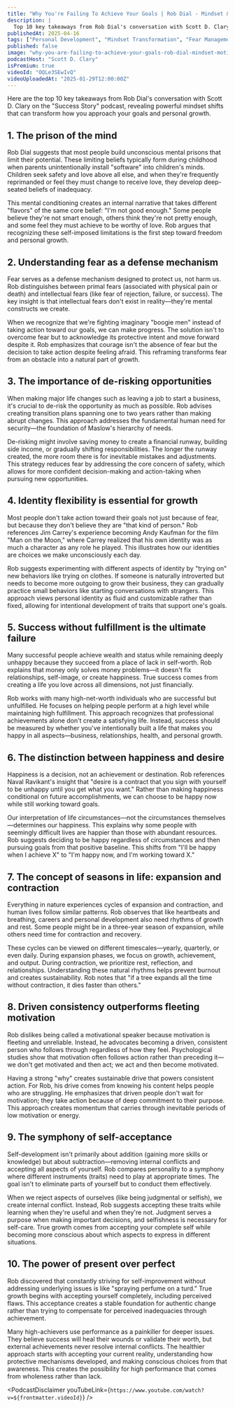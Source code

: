 ```yaml
---
title: "Why You're Failing To Achieve Your Goals | Rob Dial - Mindset & Motivation Expert"
description: |
  Top 10 key takeaways from Rob Dial's conversation with Scott D. Clary on the "Success Story" podcast, revealing powerful mindset shifts that can transform how you approach your goals and personal growth.
publishedAt: 2025-04-16
tags: ["Personal Development", "Mindset Transformation", "Fear Management"]
published: false
image: "why-you-are-failing-to-achieve-your-goals-rob-dial-mindset-motivation-expert.jpg"
podcastHost: "Scott D. Clary"
isPremium: true
videoId: "OQLe3SEwIvQ"
videoUploadedAt: "2025-01-29T12:00:00Z"
---
```



<PodcastSummaryPageLayout frontmatter={frontmatter}>

Here are the top 10 key takeaways from Rob Dial's conversation with Scott D. Clary on the "Success Story" podcast, revealing powerful mindset shifts that can transform how you approach your goals and personal growth.

## 1. The prison of the mind

Rob Dial suggests that most people build unconscious mental prisons that limit their potential. These limiting beliefs typically form during childhood when parents unintentionally install "software" into children's minds. Children seek safety and love above all else, and when they're frequently reprimanded or feel they must change to receive love, they develop deep-seated beliefs of inadequacy.

This mental conditioning creates an internal narrative that takes different "flavors" of the same core belief: "I'm not good enough." Some people believe they're not smart enough, others think they're not pretty enough, and some feel they must achieve to be worthy of love. Rob argues that recognizing these self-imposed limitations is the first step toward freedom and personal growth.

## 2. Understanding fear as a defense mechanism

Fear serves as a defense mechanism designed to protect us, not harm us. Rob distinguishes between primal fears (associated with physical pain or death) and intellectual fears (like fear of rejection, failure, or success). The key insight is that intellectual fears don't exist in reality—they're mental constructs we create.

When we recognize that we're fighting imaginary "boogie men" instead of taking action toward our goals, we can make progress. The solution isn't to overcome fear but to acknowledge its protective intent and move forward despite it. Rob emphasizes that courage isn't the absence of fear but the decision to take action despite feeling afraid. This reframing transforms fear from an obstacle into a natural part of growth.

## 3. The importance of de-risking opportunities

When making major life changes such as leaving a job to start a business, it's crucial to de-risk the opportunity as much as possible. Rob advises creating transition plans spanning one to two years rather than making abrupt changes. This approach addresses the fundamental human need for security—the foundation of Maslow's hierarchy of needs.

De-risking might involve saving money to create a financial runway, building side income, or gradually shifting responsibilities. The longer the runway created, the more room there is for inevitable mistakes and adjustments. This strategy reduces fear by addressing the core concern of safety, which allows for more confident decision-making and action-taking when pursuing new opportunities.

## 4. Identity flexibility is essential for growth

Most people don't take action toward their goals not just because of fear, but because they don't believe they are "that kind of person." Rob references Jim Carrey's experience becoming Andy Kaufman for the film "Man on the Moon," where Carrey realized that his own identity was as much a character as any role he played. This illustrates how our identities are choices we make unconsciously each day.

Rob suggests experimenting with different aspects of identity by "trying on" new behaviors like trying on clothes. If someone is naturally introverted but needs to become more outgoing to grow their business, they can gradually practice small behaviors like starting conversations with strangers. This approach views personal identity as fluid and customizable rather than fixed, allowing for intentional development of traits that support one's goals.

## 5. Success without fulfillment is the ultimate failure

Many successful people achieve wealth and status while remaining deeply unhappy because they succeed from a place of lack in self-worth. Rob explains that money only solves money problems—it doesn't fix relationships, self-image, or create happiness. True success comes from creating a life you love across all dimensions, not just financially.

Rob works with many high-net-worth individuals who are successful but unfulfilled. He focuses on helping people perform at a high level while maintaining high fulfillment. This approach recognizes that professional achievements alone don't create a satisfying life. Instead, success should be measured by whether you've intentionally built a life that makes you happy in all aspects—business, relationships, health, and personal growth.

## 6. The distinction between happiness and desire

Happiness is a decision, not an achievement or destination. Rob references Naval Ravikant's insight that "desire is a contract that you sign with yourself to be unhappy until you get what you want." Rather than making happiness conditional on future accomplishments, we can choose to be happy now while still working toward goals.

Our interpretation of life circumstances—not the circumstances themselves—determines our happiness. This explains why some people with seemingly difficult lives are happier than those with abundant resources. Rob suggests deciding to be happy regardless of circumstances and then pursuing goals from that positive baseline. This shifts from "I'll be happy when I achieve X" to "I'm happy now, and I'm working toward X."

## 7. The concept of seasons in life: expansion and contraction

Everything in nature experiences cycles of expansion and contraction, and human lives follow similar patterns. Rob observes that like heartbeats and breathing, careers and personal development also need rhythms of growth and rest. Some people might be in a three-year season of expansion, while others need time for contraction and recovery.

These cycles can be viewed on different timescales—yearly, quarterly, or even daily. During expansion phases, we focus on growth, achievement, and output. During contraction, we prioritize rest, reflection, and relationships. Understanding these natural rhythms helps prevent burnout and creates sustainability. Rob notes that "if a tree expands all the time without contraction, it dies faster than others."

## 8. Driven consistency outperforms fleeting motivation

Rob dislikes being called a motivational speaker because motivation is fleeting and unreliable. Instead, he advocates becoming a driven, consistent person who follows through regardless of how they feel. Psychological studies show that motivation often follows action rather than preceding it—we don't get motivated and then act; we act and then become motivated.

Having a strong "why" creates sustainable drive that powers consistent action. For Rob, his drive comes from knowing his content helps people who are struggling. He emphasizes that driven people don't wait for motivation; they take action because of deep commitment to their purpose. This approach creates momentum that carries through inevitable periods of low motivation or energy.

## 9. The symphony of self-acceptance

Self-development isn't primarily about addition (gaining more skills or knowledge) but about subtraction—removing internal conflicts and accepting all aspects of yourself. Rob compares personality to a symphony where different instruments (traits) need to play at appropriate times. The goal isn't to eliminate parts of yourself but to conduct them effectively.

When we reject aspects of ourselves (like being judgmental or selfish), we create internal conflict. Instead, Rob suggests accepting these traits while learning when they're useful and when they're not. Judgment serves a purpose when making important decisions, and selfishness is necessary for self-care. True growth comes from accepting your complete self while becoming more conscious about which aspects to express in different situations.

## 10. The power of present over perfect

Rob discovered that constantly striving for self-improvement without addressing underlying issues is like "spraying perfume on a turd." True growth begins with accepting yourself completely, including perceived flaws. This acceptance creates a stable foundation for authentic change rather than trying to compensate for perceived inadequacies through achievement.

Many high-achievers use performance as a painkiller for deeper issues. They believe success will heal their wounds or validate their worth, but external achievements never resolve internal conflicts. The healthier approach starts with accepting your current reality, understanding how protective mechanisms developed, and making conscious choices from that awareness. This creates the possibility for high performance that comes from wholeness rather than lack.

<PodcastDisclaimer
  youTubeLink={`https://www.youtube.com/watch?v=${frontmatter.videoId}`}
/>

</PodcastSummaryPageLayout>
